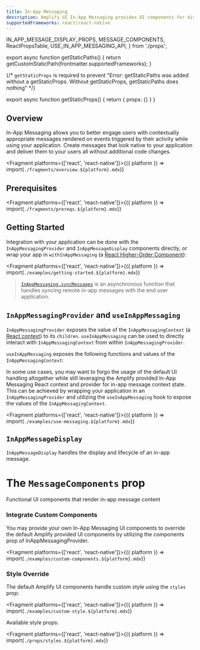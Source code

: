 ```yaml
---
title: In-App Messaging
description: Amplify UI In-App Messaging provides UI components for displaying in-app messages.
supportedFrameworks: react|react-native
---
```



  IN_APP_MESSAGE_DISPLAY_PROPS, 
  MESSAGE_COMPONENTS, 
  ReactPropsTable,
  USE_IN_APP_MESSAGING_API, 
} from './props';

export async function getStaticPaths() {
  return getCustomStaticPath(frontmatter.supportedFrameworks);
}

{/*  `getStaticProps` is required to prevent "Error: getStaticPaths was added without a getStaticProps. Without getStaticProps, getStaticPaths does nothing" */}

export async function getStaticProps() {
  return { props: {} }
}

## Overview

In-App Messaging allows you to better engage users with contextually appropriate messages rendered on events triggered by their activity while using your application. Create messages that look native to your application and deliver them to your users all without additional code changes.

<Fragment platforms={['react', 'react-native']}>{({ platform }) => import(`./fragments/overview.${platform}.mdx`)}</Fragment>

## Prerequisites

<Fragment platforms={['react', 'react-native']}>{({ platform }) => import(`./fragments/prereqs.${platform}.mdx`)}</Fragment>

## Getting Started

Integration with your application can be done with the `InAppMessagingProvider` and `InAppMessageDisplay` components directly, 
or wrap your app in `withInAppMessaging` (a [React Higher-Order Component](https://reactjs.org/docs/higher-order-components.html)):

<Fragment platforms={['react', 'react-native']}>{({ platform }) => import(`./examples/getting-started.${platform}.mdx`)}</Fragment>

>[`InAppMessaging.syncMessages`](https://docs.amplify.aws/lib/in-app-messaging/sync-messages/q/platform/react-native) is an asynchronous function that handles syncing remote in-app messages with the end user application.

## `InAppMessagingProvider` and `useInAppMessaging`

`InAppMessagingProvider` exposes the value of the `InAppMessagingContext` (a [React context](https://reactjs.org/docs/context.html)) 
to its `children`. `useInAppMessaging` can be used to directly interact with `InAppMessagingContext` from within `InAppMessagingProvider`.

`useInAppMessaging` exposes the following functions and values of the `InAppMessagingContext`:

<ReactPropsTable props={USE_IN_APP_MESSAGING_API} />

In some use cases, you may want to forgo the usage of the default UI handling altogether while still leveraging the Amplify provided In-App Messaging React context and provider for in-app message context state. This can be achieved by wrapping your application in an `InAppMessagingProvider` and utilizing the `useInAppMessaging` hook to expose the values of the `InAppMessagingContext`.

<Fragment platforms={['react', 'react-native']}>{({ platform }) => import(`./examples/use-messaging.${platform}.mdx`)}</Fragment>

## `InAppMessageDisplay`

`InAppMessageDisplay` handles the display and lifecycle of an in-app message.

<ReactPropsTable props={IN_APP_MESSAGE_DISPLAY_PROPS} />

# The `MessageComponents` prop

Functional UI components that render in-app message content

<ReactPropsTable props={MESSAGE_COMPONENTS} />

### Integrate Custom Components

You may provide your own In-App Messaging UI components to override the default Amplify provided UI components by utilizing the components prop of InAppMessagingProvider.

<Fragment platforms={['react', 'react-native']}>{({ platform }) => import(`./examples/custom-components.${platform}.mdx`)}</Fragment>

### Style Override

The default Amplify UI components handle custom style using the `styles` prop:

<Fragment platforms={['react', 'react-native']}>{({ platform }) => import(`./examples/custom-style.${platform}.mdx`)}</Fragment>

Available style props:

<Fragment platforms={['react', 'react-native']}>{({ platform }) => import(`./props/styles.${platform}.mdx`)}</Fragment>
